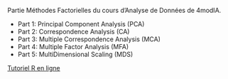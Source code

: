 Partie Méthodes Factorielles du cours d'Analyse de Données de 4modIA. 


- Part 1: Principal Component Analysis (PCA)
- Part 2: Correspondence Analysis (CA)
- Part 3: Multiple Correspondence Analysis (MCA)
- Part 4: Multiple Factor Analysis (MFA)
- Part 5: MultiDimensional Scaling (MDS)


[Tutoriel R en ligne](https://cmaugis.github.io/TutorielR-V2025/){target="_blank"}